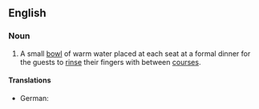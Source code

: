 {{also|fingerbowl}}
==English==

===Noun===
{{en-noun}}

# A small [[bowl]] of warm water placed at each seat at a formal dinner for the guests to [[rinse]] their fingers with between [[course]]s.

====Translations====
{{trans-top|bowl to rinse one's fingers}}
* German: {{t|de|Fingerschale|f}}
{{trans-mid}}
{{trans-bottom}}